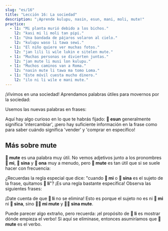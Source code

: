 ```yaml
---
slug: "es/16"
title: "Lección 16: La sociedad"
description: "¡Aprende kulupu, nasin, esun, mani, moli, mute!"
practice:
  - l1: "Mi planta murió debido a los bichos."
    l2: "kasi mi li moli tan pipi."
  - l1: "Una bandada de pájaros volaron al cielo."
    l2: "kulupu waso li tawa sewi."
  - l1: "El niño quiere ver muchas fotos."
    l2: "jan lili li wile lukin e sitelen mute."
  - l1: "Muchas personas se divierten juntas."
    l2: "jan mute li musi lon kulupu."
  - l1: "Muchos caminos van a Roma."
    l2: "nasin mute li tawa ma tomo Loma."
  - l1: "Este móvil cuesta mucho dinero."
    l2: "ilo ni li wile e mani mute."
---
```



¡Vivimos en una sociedad! Aprendamos palabras útiles para movernos por la sociedad:

<List>
  <Word sl="kulupu" m="comunidad, equipo, grupo" />
  <Word sl="nasin" m="manera, método, tradición, camino" />
  <Word sl="esun" m="intercambiar; mercado, tienda" />
  <Word sl="mani" m="dinero, coqsa de valor" />
  <Word sl="moli" m="muerto; matar" />
  <Word sl="mute" m="mucho, muy" />
</List>

Usemos las nuevas palabras en frases:

<List>
  <Sentence sl="nasin mute li lon." m="Hay muchas tradiciones." />
  <Sentence sl="jan li pali lon kulupu." m="La gente trabaja en equipos." />
  <Sentence sl="len pona li wile e mani mute." m="La buena ropa requiere mucho dinero." />
  <Sentence sl="jan mute li moli tan utala suli." m="Muchas personas murieron por la guerra." />
  <Sentence sl="mi wile esun e soweli mi." m="Quiero vender mi vaca." />
  <Sentence sl="mi wile ala esun e soweli sina." m="No quiero comprar tu vaca." />
</List>

Aquí hay algo curioso en lo que te habrás fijado: **󱤋 esun** generalmente significa 'intercambiar', ¡pero hay suficiente información en la frase como para saber cuándo significa 'vender' y 'comprar en específico!

## Más sobre mute

**󱤼 mute** es una palabra muy útil. No vemos adjetivos junto a los pronombres **󱤴 mi**, **󱥞 sina** y **󱥆 ona** muy a menudo, pero **󱤼 mute** es tan útil que si se suele hacer con frecuencia:

<List>
  <Word sl="mi mute" m="nosotros, muchos de nosotros" />
  <Sentence sl="kulupu pali li jo e mi mute." m="La unión laboral incluye a muchos de nosotros." />
  <Word sl="sina mute" m="vosotros, muchos de vosotros" />
  <Sentence sl="ona li ken sitelen e sina mute." m="Pueden hacer una foto de todos vosotros." />
</List>

¿Recuerdas la regla especial que dice: "cuando **󱤴 mi** o **󱥞 sina** es el sujeto de la frase, quitamos **󱤧 li**"? ¡Es una regla bastante específica! Observa las siguientes frases:

<List>
  <Sentence sl="mi mute li kalama musi." m="Cantamos juntos." />
  <Sentence sl="sina mute li sona e ni." m="Muchos de vosotros sabéis esto." />
</List>

¡Date cuenta de que **󱤧 li** no se elimina! Esto es porque el sujeto no es ni **󱤴 mi** ni **󱥞 sina**, sino **󱤴󱤼 mi mute** y **󱥞󱤼 sina mute**.

Puede parecer algo extraño, pero recuerda: ¡el propósito de **󱤧 li** es mostrar dónde empieza el verbo! Si aquí se eliminase, entonces asumiríamos que **󱤼 mute** es el verbo.

<Practice exercises={frontmatter.practice} client:load />
